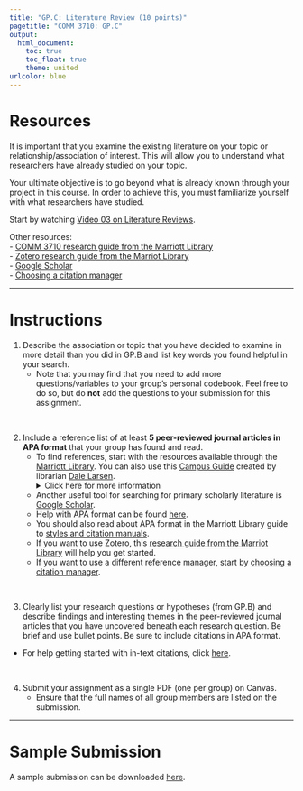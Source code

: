 ---
title: "GP.C: Literature Review (10 points)"
pagetitle: "COMM 3710: GP.C"
output:
  html_document:
    toc: true
    toc_float: true
    theme: united
urlcolor: blue
---

# Resources
It is important that you examine the existing literature on your topic or relationship/association of interest. This will allow you to understand what researchers have already studied on your topic.

Your ultimate objective is to go beyond what is already known through your project in this course. In order to achieve this, you must familiarize yourself with what researchers have studied.

Start by watching [Video 03 on Literature Reviews](https://youtu.be/ZmkUvbX-qlI).

Other resources:  
- [COMM 3710 research guide from the Marriott Library](https://campusguides.lib.utah.edu/communication/quantitative)  
- [Zotero research guide from the Marriot Library](https://campusguides.lib.utah.edu/zotero/home)  
- [Google Scholar](https://scholar.google.com)  
- [Choosing a citation manager](https://campusguides.lib.utah.edu/citationmanager)  

---

# Instructions 
1. Describe the association or topic that you have decided to examine in more detail than you did in GP.B and list key words you found helpful in your search.
      - Note that you may find that you need to add more questions/variables to your group's personal codebook. Feel free to do so, but do **not** add the questions to your submission for this assignment.

<br> 

2. Include a reference list of at least **5 peer-reviewed journal articles in APA format** that your group has found and read.
      - To find references, start with the resources available through the [Marriott Library](https://lib.utah.edu/). You can also use this [Campus Guide](https://campusguides.lib.utah.edu/communication/quantitative) created by librarian [Dale Larsen](mailto: dale.larsen@utah.edu).
        <details>
        <summary>Click here for more information</summary>
          ![](https://sarakyeo.github.io/images/libraryDale4.jpg)
        </details>
      - Another useful tool for searching for primary scholarly literature is [Google Scholar](https://scholar.google.com/).
      - Help with APA format can be found [here](https://owl.purdue.edu/owl/research_and_citation/apa_style/apa_formatting_and_style_guide/general_format.html).
      - You should also read about APA format in the Marriott Library guide to [styles and citation manuals](https://campusguides.lib.utah.edu/style).
      - If you want to use Zotero, this [research guide from the Marriot Library](https://campusguides.lib.utah.edu/zotero/home) will help you get started.
      - If you want to use a different reference manager, start by [choosing a citation manager](https://campusguides.lib.utah.edu/citationmanager).

<br>
  
3. Clearly list your research questions or hypotheses (from GP.B) and describe findings and interesting themes in the peer-reviewed journal articles that you have uncovered beneath each research question. Be brief and use bullet points. Be sure to include citations in APA format.

- For help getting started with in-text citations, click [here](https://owl.purdue.edu/owl/research_and_citation/apa_style/apa_formatting_and_style_guide/in_text_citations_the_basics.html).

<br> 

4. Submit your assignment as a single PDF (one per group) on Canvas.
      - Ensure that the full names of all group members are listed on the submission.

---

# Sample Submission
A sample submission can be downloaded [here](https://yesuncomm.github.io/comm3710/files/GP.C_sample-submission.pdf).
